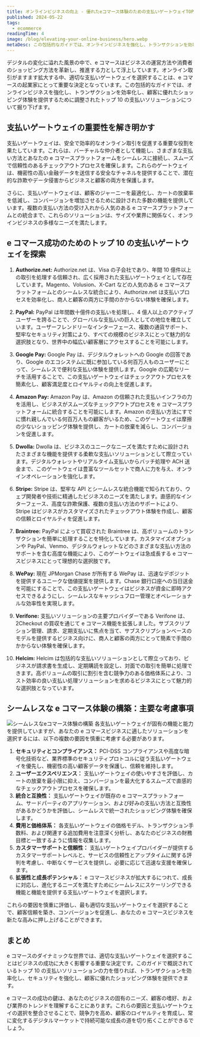 ```yaml
---
title: オンラインビジネスの向上 - 優れたeコマース体験のための支払いゲートウェイTOP10
published: 2024-05-22
tags:
  - ecommerce
readingTime: 4
image: /blog/elevating-your-online-business/hero.webp
metaDesc: この包括的なガイドでは、オンラインビジネスを強化し、トランザクションを効率化し、顧客に優れたショッピング体験を提供するために調整されたトップ10の支払いソリューションについて掘り下げます。
---
```


デジタルの変化に溢れた風景の中で、e コマースはビジネスの運営方法や消費者のショッピング方法を革新し、推進する力として浮上しています。オンライン取引がますます拡大する中、適切な支払いゲートウェイを選択することは、e コマースの起業家にとって重要な決定となっています。この包括的なガイドでは、オンラインビジネスを強化し、トランザクションを効率化し、顧客に優れたショッピング体験を提供するために調整されたトップ 10 の支払いソリューションについて掘り下げます。

## 支払いゲートウェイの重要性を解き明かす

支払いゲートウェイは、安全で効率的なオンライン取引を促進する重要な役割を果たしています。これらは、バーチャルな仲介者として機能し、さまざまな支払い方法とあなたの e コマースプラットフォームをシームレスに接続し、スムーズで信頼性のあるチェックアウトプロセスを確保します。これらのゲートウェイは、機密性の高い金融データを送信する安全なチャネルを提供することで、潜在的な詐欺やデータ侵害からビジネスと顧客の両方を保護します。

さらに、支払いゲートウェイは、顧客のジャーニーを最適化し、カートの放棄率を低減し、コンバージョンを増加させるために設計された多数の機能を提供しています。複数の支払い方法の受け入れから人気のある e コマースプラットフォームとの統合まで、これらのソリューションは、サイズや業界に関係なく、オンラインビジネスの多様なニーズを満たします。

## e コマース成功のためのトップ 10 の支払いゲートウェイを探索

1. **Authorize.net:**
   Authorize.net は、Visa の子会社であり、年間 10 億件以上の取引を処理する信頼され、広く採用された支払いゲートウェイとして存在しています。Magento、Volusion、X-Cart などの人気のある e コマースプラットフォームとのシームレスな統合により、Authorize.net は支払いプロセスを効率化し、商人と顧客の両方に手間のかからない体験を確保します。

2. **PayPal:**
   PayPal は年間数十億件の支払いを処理し、4 億人以上のアクティブユーザーを誇ることで、グローバルな支払いの巨人としての地位を確立しています。ユーザーフレンドリーなインターフェース、複数の通貨サポート、堅牢なセキュリティ対策により、すべての規模のビジネスにとって魅力的な選択肢となり、世界中の幅広い顧客層にアクセスすることを可能にします。

3. **Google Pay:**
   Google Pay は、デジタルウォレットへの Google の回答であり、Google のエコシステムに既に参加している何百万人ものユーザーにとって、シームレスで便利な支払い体験を提供します。Google の広範なリーチを活用することで、この支払いゲートウェイはチェックアウトプロセスを簡素化し、顧客満足度とロイヤルティの向上を促進します。

4. **Amazon Pay:**
   Amazon Pay は、Amazon の信頼された支払いインフラの力を活用し、ビジネスがスムーズなチェックアウトプロセスを e コマースプラットフォームに統合することを可能にします。Amazon の支払い方法にすでに慣れ親しんでいる何百万人もの顧客がいるため、このゲートウェイは摩擦の少ないショッピング体験を提供し、カートの放棄を減らし、コンバージョンを促進します。

5. **Dwolla:**
   Dwolla は、ビジネスのユニークなニーズを満たすために設計されたさまざまな機能を提供する柔軟な支払いソリューションとして際立っています。デジタルウォレットやリアルタイム支払いからバッチ処理や ACH 送金まで、このゲートウェイは豊富なツールセットで商人に力を与え、オンラインオペレーションを強化します。

6. **Stripe:**
   Stripe は、堅牢な API とシームレスな統合機能で知られており、ウェブ開発者や技術に精通したビジネスのニーズを満たします。直感的なインターフェース、高度な詐欺保護、複数の支払い方法のサポートにより、Stripe はビジネスがカスタマイズされたチェックアウト体験を作成し、顧客の信頼とロイヤルティを促進します。

7. **Braintree:**
   PayPal によって買収された Braintree は、高ボリュームのトランザクションを簡単に処理することを特化しています。カスタマイズオプションや PayPal、Venmo、デジタルウォレットなどのさまざまな支払い方法のサポートを含む高度な機能により、このゲートウェイは急成長する e コマースビジネスにとって理想的な選択肢です。

8. **WePay:**
   現在 JPMorgan Chase が所有する WePay は、迅速なデポジットを提供するユニークな価値提案を提供します。Chase 銀行口座への当日送金を可能にすることで、この支払いゲートウェイはビジネスが資金に即時アクセスできるようにし、シームレスなキャッシュフロー管理とオペレーショナルな効率性を実現します。

9. **Verifone:**
   支払いソリューションの主要プロバイダーである Verifone は、2Checkout の買収を通じて e コマース機能を拡張しました。サブスクリプション管理、請求、定期支払いに焦点を当て、サブスクリプションベースのモデルを提供するビジネス向けに、商人と顧客の両方にとって簡素で手間のかからない体験を確保します。

10. **Helcim:**
    Helcim は包括的な支払いソリューションとして際立っており、ビジネスが請求書を生成し、定期購読を設定し、対面での取引を簡単に処理できます。高ボリュームの取引に割引を含む競争力のある価格体系により、コスト効率の良い支払い処理ソリューションを求めるビジネスにとって魅力的な選択肢となっています。

## シームレスな e コマース体験の構築：主要な考慮事項

![シームレスなeコマース体験の構築](/blog/elevating-your-online-business/seamless-ec-experience.webp)
各支払いゲートウェイが固有の機能と能力を提供していますが、あなたの e コマースビジネスに適したソリューションを選択するには、以下の複数の要因を慎重に考慮する必要があります。

1. **セキュリティとコンプライアンス：** PCI-DSS コンプライアンスや高度な暗号化技術など、業界標準のセキュリティプロトコルに従う支払いゲートウェイを優先し、機密性の高い顧客データを保護し、信頼を維持します。
2. **ユーザーエクスペリエンス：** 支払いゲートウェイの使いやすさを評価し、カートの放棄を最小限に抑え、コンバージョンを最大化するスムーズで直感的なチェックアウトプロセスを確保します。
3. **統合と互換性：** 支払いゲートウェイが既存の e コマースプラットフォーム、サードパーティのアプリケーション、および好みの支払い方法と互換性があるかどうかを評価し、シームレスで統一されたショッピング体験を確保します。
4. **費用と価格体系：** 各支払いゲートウェイの価格モデル、トランザクション手数料、および関連する追加費用を注意深く分析し、あなたのビジネスの財務目標と一致するように情報を収集します。
5. **カスタマーサポートと信頼性：** 支払いゲートウェイプロバイダーが提供するカスタマーサポートレベルと、サービスの信頼性とアップタイムに関する評判を考慮し、中断なくサービスを提供し、必要に応じて迅速な支援を確保します。
6. **拡張性と成長ポテンシャル：** e コマースビジネスが拡大するにつれて、成長に対応し、進化するニーズを満たすためにシームレスにスケーリングできる機能と機能を提供する支払いゲートウェイを選択します。

これらの要因を慎重に評価し、最も適切な支払いゲートウェイを選択することで、顧客信頼を築き、コンバージョンを促進し、あなたの e コマースビジネスを新たな高みに押し上げることができます。

<BlogInnerCardWrapper slug='blog/mastering-the-art-of-global-payments' />

## まとめ

e コマースのダイナミックな世界では、適切な支払いゲートウェイを選択することはビジネスの成功に大きく影響する重要な決定です。このガイドで概説されているトップ 10 の支払いソリューションの力を借りれば、トランザクションを効率化し、セキュリティを強化し、顧客に優れたショッピング体験を提供できます。

e コマースの成功の鍵は、あなたのビジネスの固有のニーズ、顧客の嗜好、および業界のトレンドを理解することにあります。これらの要因と支払いゲートウェイの選択を整合させることで、競争力を高め、顧客のロイヤルティを育成し、常に変化するデジタルマーケットで持続可能な成長の道を切り拓くことができるでしょう。
